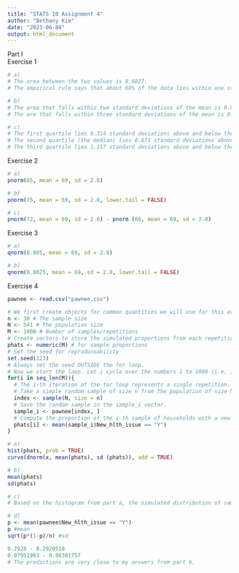 ```yaml
---
title: "STATS 10 Assignment 4"
author: "Bethany Kim"
date: "2023-06-04"
output: html_document
---
```

Part I\
Exercise 1\
```r
# a)
# The area between the two values is 0.6827.
# The empirical rule says that about 68% of the data lies within one standard deviation of the mean.

# b)
# The area that falls within two standard deviations of the mean is 0.9545. The empirical rule says that about 95% of the data lies within two standard deviations of the mean.
# The are that falls within three standard deviations of the mean is 0.9973. The empirical rule says that about 99.7% of the data lies within three standard deviations of the mean.

# c)
# The first quartile lies 0.314 standard deviations above and below the mean.
# The second quartile (the median) lies 0.671 standard deviations above and below the mean.
# The third quartile lies 1.157 standard deviations above and below the mean.
```

Exercise 2\
```r
# a)
pnorm(65, mean = 69, sd = 2.8)

# b)
pnorm(75, mean = 69, sd = 2.8, lower.tail = FALSE)

# c)
pnorm(72, mean = 69, sd = 2.8) - pnorm (66, mean = 69, sd = 2.8)
```

Exercise 3\
```r
# a)
qnorm(0.005, mean = 69, sd = 2.8)

# b)
qnorm(0.0025, mean = 69, sd = 2.8, lower.tail = FALSE)
```

Exercise 4\
```r
pawnee <- read.csv("pawnee.csv")

# We first create objects for common quantities we will use for this exercise.
n <- 30 # The sample size
N <- 541 # The population size
M <- 1000 # Number of samples/repetitions
# Create vectors to store the simulated proportions from each repetition.
phats <- numeric(M) # for sample proportions
# Set the seed for reproduceability
set.seed(123)
# Always set the seed OUTSIDE the for loop.
# Now we start the loop. Let i cycle over the numbers 1 to 1000 (i.e. iterate 1000 times).
for(i in seq_len(M)){
  # The i-th iteration of the for loop represents a single repetition.
  # Take a simple random sample of size n from the population of size N.
  index <- sample(N, size = n)
  # Save the random sample in the sample_i vector.
  sample_i <- pawnee[index, ]
  # Compute the proportion of the i-th sample of households with a new health issue.
  phats[i] <- mean(sample_i$New_hlth_issue == "Y")
}

# a)
hist(phats, prob = TRUE)
curve(dnorm(x, mean(phats), sd (phats)), add = TRUE)

# b)
mean(phats)
sd(phats)

# c)
# Based on the histogram from part a, the simulated distribution of sample proportions is approximately normal. The histogram is unimodal, roughly symmetric, and roughly bell-shaped.

# d)
p <- mean(pawnee$New_hlth_issue == "Y")
p #mean
sqrt(p*(1-p)/n) #sd

0.2928 - 0.2920518
0.07951963 - 0.08301757
# The predictions are very close to my answers from part b.
```
